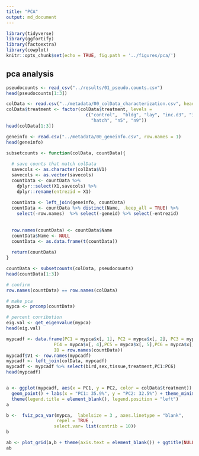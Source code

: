 ```yaml
---
title: "PCA"
output: md_document
---
```


```r
library(tidyverse)
library(ggfortify)
library(factoextra)
library(cowplot)
knitr::opts_chunk$set(echo = TRUE, fig.path = '../figures/pca/')


```

## pca analysis

```r
pseudocounts <- read_csv("../results/01_pseudo.counts.csv")
head(pseudocounts[1:3])

colData <- read.csv("../metadata/00_colData_characterization.csv", header = T, row.names = 1)
colData$treatment <- factor(colData$treatment, levels = 
                              c("control",  "bldg", "lay", "inc.d3", "inc.d9", "inc.d17", 
                                "hatch", "n5", "n9"))
head(colData[1:3])

geneinfo <- read.csv("../metadata/00_geneinfo.csv", row.names = 1)
head(geneinfo)

subsetcounts <- function(colData, countData){
  
  # save counts that match colData
  savecols <- as.character(colData$V1) 
  savecols <- as.vector(savecols) 
  countData <- countData %>% 
    dplyr::select(X1,savecols) %>% 
    dplyr::rename(entrezid = X1)  
  
  countData <- left_join(geneinfo, countData)
  countData <- countData %>% distinct(Name, .keep_all = TRUE) %>%
    select(-row.names)  %>% select(-geneid) %>% select(-entrezid) 
  
  
  row.names(countData) <- countData$Name
  countData$Name <- NULL
  countData <- as.data.frame(t(countData))
  
  return(countData)
}

countData <- subsetcounts(colData, pseudocounts)
head(countData[1:3])

# confirm
row.names(countData) == row.names(colData)

# make pca
mypca <- prcomp(countData)

# percent conribution
eig.val <- get_eigenvalue(mypca)
head(eig.val)

mypcadf <- data.frame(PC1 = mypca$x[, 1], PC2 = mypca$x[, 2], PC3 = mypca$x[, 3], 
                  PC4 = mypca$x[, 4],PC5 = mypca$x[, 5],PC6 = mypca$x[, 6],
                  ID = row.names(countData))
mypcadf$V1 <- row.names(mypcadf)
mypcadf <- left_join(colData, mypcadf)
mypcadf <- mypcadf %>% select(bird,sex,tissue,treatment,PC1:PC6)
head(mypcadf)


a <- ggplot(mypcadf, aes(x = PC1, y = PC2, color = colData$treatment)) +
  geom_point() + labs(x = "PC1: 35.9%", y = "PC2: 32.5%") + theme_minimal(base_size = 8)  +
  theme(legend.title = element_blank(), legend.position = "left")
a

b <-  fviz_pca_var(mypca,  labelsize = 3 , axes.linetype = "blank", 
                   repel = TRUE ,
                  select.var= list(contrib = 10))
b

ab <- plot_grid(a,b + theme(axis.text = element_blank()) + ggtitle(NULL), rel_widths = c(0.6,0.4))
ab
```
